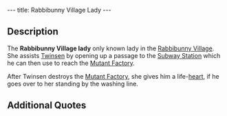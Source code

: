 ---
title: Rabbibunny Village Lady
---

{{twinsunica import}}{{Infobox Character
 |image=Rabbibunny_Village_lady.JPG
 |race=rabbibunny
 |gender=female
 |size=average
 |age=adult
 |magical=no
 |lba1=yes
 |lba2=
 |alignment=neutral
 |occupation=
 |requires=
 |amount=
 |fam1=
 |fam2=
 |planet=
 |island=
 |building=
}}

{{Quote
 |quote=The passage that I'm opening for you leads to a port, where the old subway that crossed the Hamalayi used to leave from.
 |character=Rabbibunny Village Lady}}

==Description==

The '''Rabbibunny Village lady''' only known lady in the [[Rabbibunny Village]]. She assists [[Twinsen]] by opening up a passage to the [[Subway Station]] which he can then use to reach the [[Mutant Factory]].

After Twinsen destroys the [[Mutant Factory]], she gives him a life-[[heart]], if he goes over to her standing by the washing line.

==Additional Quotes==
{{Quote
 |quote=It's so much calmer since you've come, do you really have to leave?
 |character=Rabbibunny Village Lady}}

<!-- remove these category links when they're all automated by categorizers...
[[Category:Hamalayi Mountains inhabitants]] -->